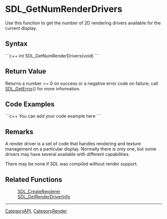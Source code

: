 <!-- pragma section-numbers off -->
<!-- pragma disable-camelcase -->

= SDL_GetNumRenderDrivers =
Use this function to get the number of 2D rendering drivers available for the current display.


== Syntax ==
```c++
int SDL_GetNumRenderDrivers(void)
```

== Return Value ==
Returns a number >= 0 on success or a negative error code on failure; call [[SDL_GetError]]() for more information.

== Code Examples ==
```c++
You can add your code example here
```

== Remarks ==
A render driver is a set of code that handles rendering and texture management on a particular display.  Normally there is only one, but some drivers may have several available with different capabilities.

There may be none if SDL was compiled without render support.

== Related Functions ==
:[[SDL_CreateRenderer]]
:[[SDL_GetRenderDriverInfo]]

----
[[CategoryAPI]], [[CategoryRender]]

